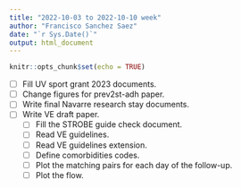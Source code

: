 ```yaml
---
title: "2022-10-03 to 2022-10-10 week"
author: "Francisco Sanchez Saez"
date: "`r Sys.Date()`"
output: html_document
---
```


```r
knitr::opts_chunk$set(echo = TRUE)
```

- [ ] Fill UV sport grant 2023 documents.
- [ ] Change figures for prev2st-adh paper.
- [ ] Write final Navarre research stay documents.
- [ ] Write VE draft paper.
  - [ ] Fill the STROBE guide check document.
  - [ ] Read VE guidelines.
  - [ ] Read VE guidelines extension.
  - [ ] Define comorbidities codes.
  - [ ] Plot the matching pairs for each day of the follow-up.
  - [ ] Plot the flow.

